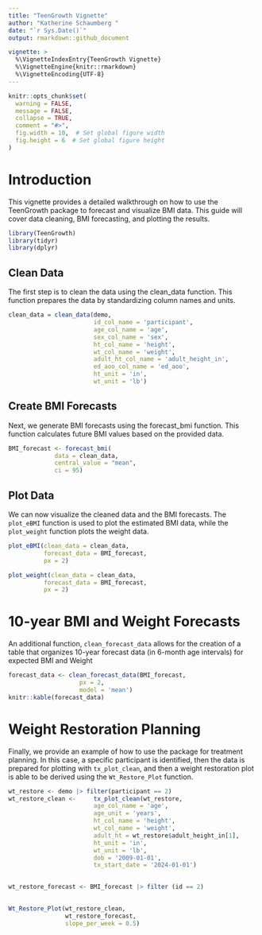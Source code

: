```yaml
---
title: "TeenGrowth Vignette"
author: "Katherine Schaumberg "
date: "`r Sys.Date()`"
output: rmarkdown::github_document

vignette: >
  %\VignetteIndexEntry{TeenGrowth Vignette}
  %\VignetteEngine{knitr::rmarkdown}
  %\VignetteEncoding{UTF-8}
---
```


```r

knitr::opts_chunk$set(
  warning = FALSE,
  message = FALSE,
  collapse = TRUE,
  comment = "#>",
  fig.width = 10,  # Set global figure width
  fig.height = 6  # Set global figure height
)
```

# Introduction

This vignette provides a detailed walkthrough on how to use the TeenGrowth package to forecast and visualize BMI data. This guide will cover data cleaning, BMI forecasting, and plotting the results.

```r
library(TeenGrowth)
library(tidyr)
library(dplyr)
```

## Clean Data

The first step is to clean the data using the clean_data function. This function prepares the data by standardizing column names and units.

```r
clean_data = clean_data(demo,
                        id_col_name = 'participant', 
                        age_col_name = 'age',
                        sex_col_name = 'sex',
                        ht_col_name = 'height',
                        wt_col_name = 'weight',
                        adult_ht_col_name = 'adult_height_in', 
                        ed_aoo_col_name = 'ed_aoo', 
                        ht_unit = 'in', 
                        wt_unit = 'lb')
```

## Create BMI Forecasts

Next, we generate BMI forecasts using the forecast_bmi function. This function calculates future BMI values based on the provided data.

```r
BMI_forecast <- forecast_bmi(
             data = clean_data, 
             central_value = "mean",
             ci = 95)


```

## Plot Data

We can now visualize the cleaned data and the BMI forecasts. The `plot_eBMI` function is used to plot the estimated BMI data, while the `plot_weight` function plots the weight data.

```r
plot_eBMI(clean_data = clean_data, 
          forecast_data = BMI_forecast, 
          px = 2)
```

```r
plot_weight(clean_data = clean_data, 
          forecast_data = BMI_forecast, 
          px = 2)

```

# 10-year BMI and Weight Forecasts

An additional function, `clean_forecast_data` allows for the creation of a table that organizes 10-year forecast data (in 6-month age intervals) for expected BMI and Weight

```r
forecast_data <- clean_forecast_data(BMI_forecast, 
                    px = 2, 
                    model = 'mean')
knitr::kable(forecast_data)

```

# Weight Restoration Planning

Finally, we provide an example of how to use the package for treatment planning. In this case, a specific participant is identified, then the data is prepared for plotting with `tx_plot_clean`, and then a weight restoration plot is able to be derived using the `Wt_Restore_Plot` function.

```r

wt_restore <- demo |> filter(participant == 2)
wt_restore_clean <-     tx_plot_clean(wt_restore,
                        age_col_name = 'age',
                        age_unit = 'years',
                        ht_col_name = 'height',
                        wt_col_name = 'weight',
                        adult_ht = wt_restore$adult_height_in[1],
                        ht_unit = 'in', 
                        wt_unit = 'lb', 
                        dob = '2009-01-01', 
                        tx_start_date = '2024-01-01')

  
wt_restore_forecast <- BMI_forecast |> filter (id == 2)
  

Wt_Restore_Plot(wt_restore_clean, 
                wt_restore_forecast, 
                slope_per_week = 0.5)

```
